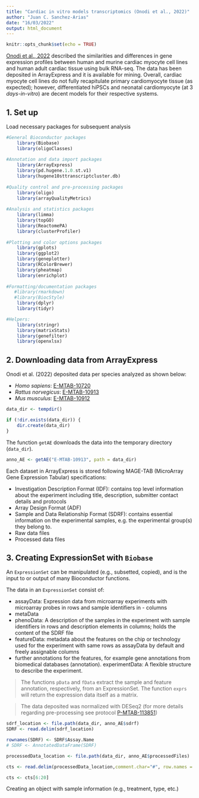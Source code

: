 ```yaml
---
title: "Cardiac in vitro models transcriptomics (Onodi et al., 2022)"
author: "Juan C. Sanchez-Arias"
date: "16/03/2022"
output: html_document
---
```


```r
knitr::opts_chunk$set(echo = TRUE)
```

[Onodi et al., 2022](https://doi.org/10.1016/j.yjmcc.2021.12.007) described the similarities and differences in gene expression profiles between human and murine cardiac myocyte cell lines and human adult cardiac tissue using bulk RNA-seq. The data has been deposited in ArrayExpress and it is available for mining. Overall, cardiac myocyte cell lines do not fully recapitulate primary cardiomyocyte tissue (as expected); however, differentiated hiPSCs and neonatal cardiomyocyte (at 3 *days-in-vitro*) are decent models for their respective systems.

## 1. Set up

Load necessary packages for subsequent analysis

```r

#General Bioconductor packages
    library(Biobase)
    library(oligoClasses)
     
#Annotation and data import packages
    library(ArrayExpress)
    library(pd.hugene.1.0.st.v1)
    library(hugene10sttranscriptcluster.db)
     
#Quality control and pre-processing packages
    library(oligo)
    library(arrayQualityMetrics)
     
#Analysis and statistics packages
    library(limma)
    library(topGO)
    library(ReactomePA)
    library(clusterProfiler)
     
#Plotting and color options packages
    library(gplots)
    library(ggplot2)
    library(geneplotter)
    library(RColorBrewer)
    library(pheatmap)
    library(enrichplot)
     
#Formatting/documentation packages
   #library(rmarkdown)
   #library(BiocStyle)
    library(dplyr)
    library(tidyr)

#Helpers:
    library(stringr)
    library(matrixStats)
    library(genefilter)
    library(openxlsx)

```

## 2. Downloading data from ArrayExpress

Onodi et al. (2022) deposited data per species analyzed as shown below:

-   *Homo sapiens*: [E-MTAB-10720](https://www.ebi.ac.uk/arrayexpress/experiments/E-MTAB-10720/)
-   *Rattus norvegicus*: [E-MTAB-10913](https://www.ebi.ac.uk/arrayexpress/experiments/E-MTAB-10913/)
-   *Mus musculus*: [E-MTAB-10912](https://www.ebi.ac.uk/arrayexpress/experiments/E-MTAB-10912/)

```r

data_dir <- tempdir()

if (!dir.exists(data_dir)) {
    dir.create(data_dir)
}
```

The function `getAE` downloads the data into the temporary directory (`data_dir`).

```r

anno_AE <- getAE("E-MTAB-10913", path = data_dir)
```

Each dataset in ArrayExpress is stored following MAGE-TAB (MicroArray Gene Expression Tabular) specifications:

-   Investigation Description Format (IDF): contains top level information about the experiment including title, description, submitter contact details and protocols
-   Array Design Format (ADF)
-   Sample and Data Relationship Format (SDRF): contains essential information on the experimental samples, e.g. the experimental group(s) they belong to.
-   Raw data files
-   Processed data files

## 3. Creating ExpressionSet with `Biobase`

An `ExpressionSet` can be manipulated (e.g., subsetted, copied), and is the input to or output of many Bioconductor functions.

The data in an `ExpressionSet` consist of:

-   assayData: Expression data from microarray experiments with microarray probes in rows and sample identifiers in - columns
-   metaData
-   phenoData: A description of the samples in the experiment with sample identifiers in rows and description elements in columns; holds the content of the SDRF file
-   featureData: metadata about the features on the chip or technology used for the experiment with same rows as assayData by default and freely assignable columns
-   further annotations for the features, for example gene annotations from biomedical databases (annotation). experimentData: A flexible structure to describe the experiment.

> The functions `pData` and `fData` extract the sample and feature annotation, respectively, from an ExpressionSet. The function `exprs` will return the expression data itself as a matrix.

> The data deposited was normalized with DESeq2 (for more details regarding pre-processing see protocol [P-MTAB-113851](https://www.ebi.ac.uk/arrayexpress/protocols/1420244/?ref=E-MTAB-10913))

```r

sdrf_location <- file.path(data_dir, anno_AE$sdrf)
SDRF <- read.delim(sdrf_location)

rownames(SDRF) <- SDRF$Assay.Name
# SDRF <- AnnotatedDataFrame(SDRF)
```


```r
processedData_location <- file.path(data_dir, anno_AE$processedFiles)

cts <- read.delim(processedData_location,comment.char="#", row.names = "Geneid")

cts <- cts[6:20]
```

Creating an object with sample information (e.g., treatment, type, etc.)

```r

```

